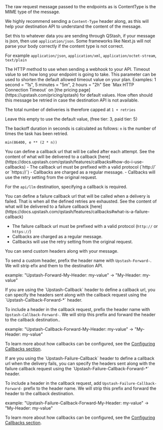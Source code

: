 <ParamField body="body" type="string">
  The raw request message passed to the endpoints as is
</ParamField>

<ParamField header="Content-Type" type="string" >
ContentType is the MIME type of the message.

We highly recommend sending a `Content-Type` header along, as this will help
your destination API to understand the content of the message.

Set this to whatever data you are sending through QStash, if your message is json, then use `application/json`.
Some frameworks like Next.js will not parse your body correctly if the content type is not correct.

For example `application/json`, `application/xml`, `application/octet-stream`,
`text/plain`
</ParamField>

<ParamField header="Upstash-Method" type="string" default="POST" >
	The HTTP method to use when sending a webhook to your API.
</ParamField>

<ParamField header="Upstash-Timeout" type="string" >
  Timeout value to set how long your endpoint is going to take. 
  This parameter can be used to shorten the default allowed timeout value on your plan. Examples: 1 second = "1s", 5 minutes = "5m", 2 hours = "2h"
  See `Max HTTP Connection Timeout` on [the pricing page](https://upstash.com/pricing/qstash) for default values.
</ParamField>

<ParamField header="Upstash-Retries" type="int" default={3} >
 How often should this message be retried in case the destination API is not available.

The total number of deliveries is therefore capped at `1 + retries`

Leave this empty to use the default value, (free tier: 3, paid tier: 5)

The backoff duration in seconds is calculated as follows: `n` is the number of
times the task has been retried.

`min(86400, e ** (2 * n))`
</ParamField>

<ParamField header="Upstash-Callback" type="string" >
You can define a callback url that will be called after each attempt. 
See the content of what will be delivered to a callback [here](https://docs.upstash.com/qstash/features/callbacks#how-do-i-use-callbacks) 
- The callback url must be prefixed with a valid protocol (`http://` or `https://`)
- Callbacks are charged as a regular message.
- Callbacks will use the retry setting from the original request.

For the `api/llm` destination, specifying a callback is required.
</ParamField>

<ParamField header="Upstash-Failure-Callback" type="string" >
You can define a failure callback url that will be called when a delivery is failed. 
That is when all the defined retries are exhausted.
See the content of what will be delivered to a failure callback [here](https://docs.upstash.com/qstash/features/callbacks#what-is-a-failure-callback) 

- The failure callback url must be prefixed with a valid protocol (`http://` or `https://`)
- Callbacks are charged as a regular message.
- Callbacks will use the retry setting from the original request.
</ParamField>

<ParamField header="Upstash-Forward-*" type="string" >
 You can send custom headers along with your message.

To send a custom header, prefix the header name with `Upstash-Forward-`. We will
strip efix and them to the destination API.

example: "Upstash-Forward-My-Header: my-value" -> "My-Header: my-value"
</ParamField>

<ParamField header="Upstash-Callback-Forward-*" type="string" >
 If you are using the `Upstash-Callback` header to define a callback url,
 you can specify the headers sent along with the callback request using
 the `Upstash-Callback-Forward-*` header.

To include a header in the callback request, prefix the header name with
`Upstash-Callback-Forward-`. We will strip this prefix and forward the header to the callback destination..

example: "Upstash-Callback-Forward-My-Header: my-value" -> "My-Header: my-value"

To learn more about how callbacks can be configured, see the [Configuring Callbacks section](/qstash/features/callbacks#configuring-callbacks).
</ParamField>

<ParamField header="Upstash-Failure-Callback-Forward-*" type="string" >
 If are you using the `Upstash-Failure-Callback` header to define a callback url
 when the delivery fails, you can specify the headers sent along with the failure
 callback request using the `Upstash-Failure-Callback-Forward-*` header.

To include a header in the callback request, add `Upstash-Failure-Callback-Forward-` prefix to the header name.
We will strip this prefix and forward the header to the callback destination.

example: "Upstash-Failure-Callback-Forward-My-Header: my-value" -> "My-Header: my-value"

To learn more about how callbacks can be configured, see the [Configuring Callbacks section](/qstash/features/callbacks#configuring-callbacks).
</ParamField>
